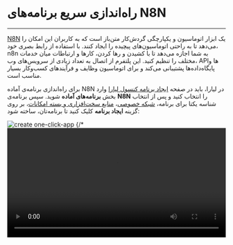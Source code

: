 
<Layout>

# راه‌اندازی سریع برنامه‌های N8N
<hr className="mb-2" />

<a href="https://n8n.io/" className="blue-link">N8N</a> یک ابزار اتوماسیون و یکپارچگی گردش‌کار متن‌باز است که به کاربران این امکان را می‌دهد تا به راحتی اتوماسیون‌های پیچیده را ایجاد کنند. با استفاده از رابط بصری خود، n8n به شما اجازه می‌دهد تا با کشیدن و رها کردن، کارها و ارتباطات میان خدمات مختلف را تنظیم کنید. این پلتفرم از اتصال به تعداد زیادی از سرویس‌های وب، APIها و پایگاه‌داده‌ها پشتیبانی می‌کند و برای اتوماسیون وظایف و فرآیندهای کسب‌وکار بسیار مناسب است.







<div className="h-4" />

برای راه‌اندازی برنامه‌ی آماده N8N در لیارا، باید در صفحه <a href="https://console.liara.ir/apps/create" className="blue-link">ایجاد برنامه‌ کنسول لیارا</a> وارد بخش <b>برنامه‌های آماده</b> شوید.
سپس برنامه‌ی <b>N8N</b> 
را انتخاب کنید و پس از انتخاب شناسه یکتا برای برنامه، <a href="/paas/details/private-network" className="blue-link">شبکه خصوصی</a>، <a href="/paas/details/plans/about" className="blue-link">منابع سخت‌افزاری و بسته امکانات</a>، بر روی گزینه <b>ایجاد برنامه</b> کلیک کنید تا برنامه‌تان، ساخته شود:
<div className="h-4" />
<img src="https://files.liara.ir/docs/n8n/create-n8n-one-click-app.gif" alt="create one-click-app" />
{/* <video
  src="https://files.liara.ir/liara/mattermost/create-mattermost.mp4"
  controls="controls"
  className="block w-full"
  width="100%"
/> */}

<div className="h-4" />

پس از ساخته شدن برنامه، می‌توانید از آن، استفاده کنید.

<Section id="see-also" title="همچنین بخوانید:" />

<div className='h-2' />
<div className="grid md:grid-cols-1 gap-4">
            {[
      {
        title: "تغییر نسخه‌ی برنامه مستقر شده",
        link: "./how-tos/choose-version"
      },
  ].map(item =>
    <Link href={item.link}>
    <Card className="flex cursor-pointer w-full items-center justify-between">
        <div className="flex items-center gap-3">
        <h4>
            {item.title}
        </h4>
        </div>
        <GoArrowLeft className="ml-1" />
    </Card>
    </Link>
            )}
</div>


</Layout>